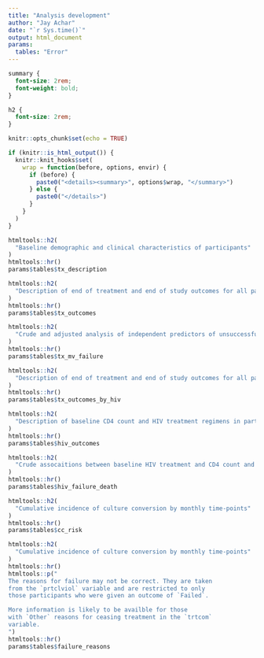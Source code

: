 ```yaml
---
title: "Analysis development"
author: "Jay Achar"
date: "`r Sys.time()`"
output: html_document
params:
  tables: "Error"
---
```

```css
summary {
  font-size: 2rem;
  font-weight: bold;
}

h2 {
  font-size: 2rem;
}
```

```r
knitr::opts_chunk$set(echo = TRUE)

if (knitr::is_html_output()) {
  knitr::knit_hooks$set(
    wrap = function(before, options, envir) {
      if (before) {
        paste0("<details><summary>", options$wrap, "</summary>")
      } else {
        paste0("</details>")
      }
    }
  )
}
```

```r
htmltools::h2(
  "Baseline demographic and clinical characteristics of participants"
)
htmltools::hr()
params$tables$tx_description
```


```r
htmltools::h2(
  "Description of end of treatment and end of study outcomes for all participants"
)
htmltools::hr()
params$tables$tx_outcomes
```

```r
htmltools::h2(
  "Crude and adjusted analysis of independent predictors of unsuccessful study outcome"
)
htmltools::hr()
params$tables$tx_mv_failure
```

```r
htmltools::h2(
  "Description of end of treatment and end of study outcomes for all participants by baseline HIV status"
)
htmltools::hr()
params$tables$tx_outcomes_by_hiv
```

```r
htmltools::h2(
  "Description of baseline CD4 count and HIV treatment regimens in participants living with HIV"
)
htmltools::hr()
params$tables$hiv_outcomes
```

```r
htmltools::h2(
  "Crude assocaitions between baseline HIV treatment and CD4 count and time to unsuccessful outcome and time to death"
)
htmltools::hr()
params$tables$hiv_failure_death
```

```r
htmltools::h2(
  "Cumulative incidence of culture conversion by monthly time-points"
)
htmltools::hr()
params$tables$cc_risk
```

```r
htmltools::h2(
  "Cumulative incidence of culture conversion by monthly time-points"
)
htmltools::hr()
htmltools::p("
The reasons for failure may not be correct. They are taken
from the `prtclviol` variable and are restricted to only
those participants who were given an outcome of `Failed`.

More information is likely to be availble for those
with `Other` reasons for ceasing treatment in the `trtcom`
variable.
")
htmltools::hr()
params$tables$failure_reasons
```

